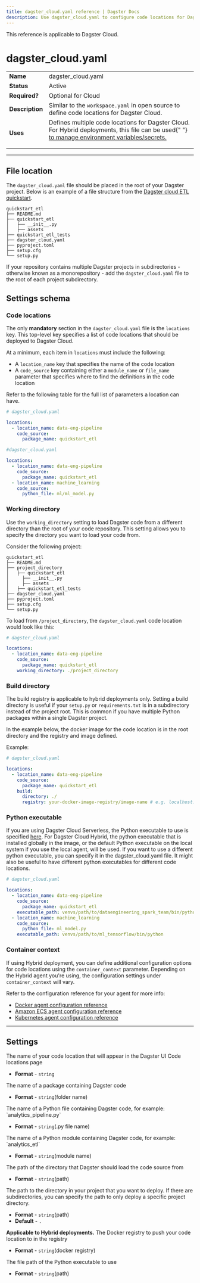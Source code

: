 ```yaml
---
title: dagster_cloud.yaml reference | Dagster Docs
description: Use dagster_cloud.yaml to configure code locations for Dagster Cloud
---
```


<Note>This reference is applicable to Dagster Cloud.</Note>

# dagster_cloud.yaml

<table
  className="table"
  style={{
    width: "100%",
  }}
>
  <tbody>
    <tr>
      <td
        style={{
          width: "15%",
        }}
      >
        <strong>Name</strong>
      </td>
      <td>dagster_cloud.yaml</td>
    </tr>
    <tr>
      <td
        style={{
          width: "15%",
        }}
      >
        <strong>Status</strong>
      </td>
      <td>Active</td>
    </tr>
    <tr>
      <td
        style={{
          width: "15%",
        }}
      >
        <strong>Required?</strong>
      </td>
      <td>Optional for Cloud</td>
    </tr>
    <tr>
      <td
        style={{
          width: "15%",
        }}
      >
        <strong>Description</strong>
      </td>
      <td> Similar to the <code>workspace.yaml</code> in open source to define code locations for Dagster Cloud.
      </td>
    </tr>
    <tr>
      <td
        style={{
          width: "15%",
        }}
      >
        <strong>Uses</strong>
      </td>
      <td> Defines multiple code locations for Dagster Cloud. For Hybrid
        deployments, this file can be used{" "}
        <a href="/dagster-cloud/managing-deployments/setting-environment-variables-dagster-cloud-agents">
          to manage environment variables/secrets.
        </a>
        <ul>
        </ul>
      </td>
    </tr>
  </tbody>
</table>

---

## File location

The `dagster_cloud.yaml` file should be placed in the root of your Dagster project. Below is an example of a file structure from the [Dagster cloud ETL quickstart](https://github.com/dagster-io/dagster/tree/master/examples/quickstart_etl).

```shell
quickstart_etl
├── README.md
├── quickstart_etl
│   ├── __init__.py
│   ├── assets
├── quickstart_etl_tests
├── dagster_cloud.yaml
├── pyproject.toml
├── setup.cfg
└── setup.py
```

If your repository contains multiple Dagster projects in subdirectories - otherwise known as a monorepository - add the `dagster_cloud.yaml` file to the root of each project subdirectory.

## Settings schema

### Code locations

The only **mandatory** section in the `dagster_cloud.yaml` file is the `locations` key. This top-level key specifies a list of code locations that should be deployed to Dagster Cloud.

At a minimum, each item in `locations` must include the following: 
- A `location_name` key that specifies the name of the code location
- A `code_source` key containing either a `module_name` or `file_name` parameter that specifies where to find the definitions in the code location


Refer to the following table for the full list of parameters a location can have.

<TabGroup>
<TabItem name="Single code location">

```yaml
# dagster_cloud.yaml

locations:
  - location_name: data-eng-pipeline
    code_source:
      package_name: quickstart_etl
```

</TabItem>
<TabItem name="Multiple code locations">

```yaml 
#dagster_cloud.yaml

locations:
  - location_name: data-eng-pipeline
    code_source:
      package_name: quickstart_etl
  - location_name: machine_learning
    code_source:
      python_file: ml/ml_model.py
```
</TabItem>
</TabGroup>

### Working directory

Use the `working_directory` setting to load Dagster code from a different directory than the root of your code repository. This setting allows you to specify the directory you want to load your code from.


Consider the following project:

```shell
quickstart_etl
├── README.md
├── project_directory
│   ├── quickstart_etl
│     ├── __init__.py
│     ├── assets
│   ├── quickstart_etl_tests
├── dagster_cloud.yaml
├── pyproject.toml
├── setup.cfg
└── setup.py
```

To load from `/project_directory`, the `dagster_cloud.yaml` code location would look like this:

```yaml
# dagster_cloud.yaml

locations:
  - location_name: data-eng-pipeline
    code_source:
      package_name: quickstart_etl
    working_directory: ./project_directory
```

### Build directory

The build registry is applicable to hybrid deployments only. Setting a build directory is useful if your `setup.py` or `requirements.txt` is in a subdirectory instead of the project root. This is common if you have multiple Python packages within a single Dagster project.

In the example below, the docker image for the code location is in the root directory and the registry and image defined. 

Example:

```yaml
# dagster_cloud.yaml

locations:
  - location_name: data-eng-pipeline
    code_source:
      package_name: quickstart_etl
    build:
      directory: ./
      registry: your-docker-image-registry/image-name # e.g. localhost:5000/myimage
```

### Python executable

If you are using Dagster Cloud Serverless, the Python executable to use is specified [here](https://docs.dagster.io/dagster-cloud/deployment/serverless#using-a-different-python-version). For Dagster Cloud Hybrid, the python executable that is installed globally in the image, or the default Python executable on the local system if you use the local agent, will be used. If you want to use a different python executable, you can specify it in the dagster_cloud.yaml file. It might also be useful to have different python executables for different code locations.

```yaml
# dagster_cloud.yaml

locations:
  - location_name: data-eng-pipeline
    code_source:
      package_name: quickstart_etl
    executable_path: venvs/path/to/dataengineering_spark_team/bin/python
  - location_name: machine_learning
    code_source:
      python_file: ml_model.py
    executable_path: venvs/path/to/ml_tensorflow/bin/python
```

### Container context

If using Hybrid deployment, you can define additional configuration options for code locations using 
the `container_context` parameter. Depending on the Hybrid agent you're using, the configuration settings under `container_context` will vary.

Refer to the configuration reference for your agent for more info: 

- [Docker agent configuration reference](/dagster-cloud/deployment/agents/docker/configuration-reference)
- [Amazon ECS agent configuration reference](/dagster-cloud/deployment/agents/amazon-ecs/configuration-reference#amazon-ecs-agent-configuration-reference)
- [Kubernetes agent configuration reference](/dagster-cloud/deployment/agents/kubernetes/configuration-reference)


---

## Settings

<ReferenceTable>
  <ReferenceTableItem propertyName="location_name">
    The name of your code location that will appear in the Dagster UI Code locations page 
    <ul>
      <li>
        <strong>Format</strong> - <code>string</code>
      </li>
    </ul>
  </ReferenceTableItem>
  <ReferenceTableItem propertyName="code_source.package_name">
    The name of a package containing Dagster code
    <ul>
      <li>
        <strong>Format</strong> - <code>string</code>(folder name)
      </li>
    </ul>
  </ReferenceTableItem>
   <ReferenceTableItem propertyName="code_source.python_file">
     The name of a Python file containing Dagster code, for example: `analytics_pipeline.py` 
    <ul>
      <li>
        <strong>Format</strong> - <code>string</code>(.py file name)
      </li>
    </ul>
  </ReferenceTableItem>
 <ReferenceTableItem propertyName="code_source.module_name">
    The name of a Python module containing Dagster code, for example: `analytics_etl`
    <ul>
      <li>
        <strong>Format</strong> - <code>string</code>(module name)
      </li>
    </ul>
  </ReferenceTableItem>
   <ReferenceTableItem propertyName="working_directory">
    The path of the directory that Dagster should load the code source from
    <ul>
      <li>
        <strong>Format</strong> - <code>string</code>(path)
      </li>
    </ul>
  </ReferenceTableItem>
   <ReferenceTableItem propertyName="build.directory">
    The path to the directory in your project that you want to deploy. If there are subdirectories, you can specify the path to only deploy a specific project directory. 
    <ul>
      <li>
        <strong>Format</strong> - <code>string</code>(path)
      </li>
      <li>
        <strong>Default</strong> - <code>.</code>
      </li>
    </ul>
  </ReferenceTableItem>
  <ReferenceTableItem propertyName="build.registry">
    <strong>Applicable to Hybrid deployments.</strong> The Docker registry to push your code location to in the registry
    <ul>
      <li>
        <strong>Format</strong> - <code>string</code>(docker registry)
      </li>
    </ul>
  </ReferenceTableItem>
       <ReferenceTableItem propertyName="executable_path">
    The file path of the Python executable to use
    <ul>
      <li>
        <strong>Format</strong> - <code>string</code>(path)
      </li>
    </ul>
  </ReferenceTableItem>
</ReferenceTable>
